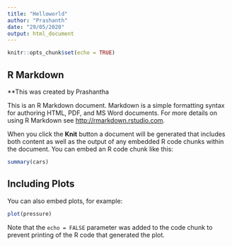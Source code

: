 ```yaml
---
title: "Helloworld"
author: "Prashanth"
date: "29/05/2020"
output: html_document
---
```


```r
knitr::opts_chunk$set(echo = TRUE)
```

## R Markdown
**This was created by Prashantha

This is an R Markdown document. Markdown is a simple formatting syntax for authoring HTML, PDF, and MS Word documents. For more details on using R Markdown see <http://rmarkdown.rstudio.com>.

When you click the **Knit** button a document will be generated that includes both content as well as the output of any embedded R code chunks within the document. You can embed an R code chunk like this:

```r
summary(cars)
```

## Including Plots

You can also embed plots, for example:

```r
plot(pressure)
```

Note that the `echo = FALSE` parameter was added to the code chunk to prevent printing of the R code that generated the plot.
